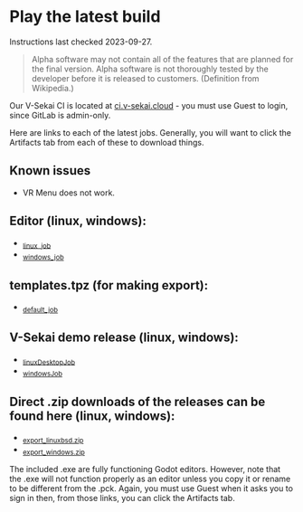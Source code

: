 # Play the latest build

Instructions last checked 2023-09-27.

> Alpha software may not contain all of the features that are planned for the final version. Alpha software is not thoroughly tested by the developer before it is released to customers. (Definition from Wikipedia.)

Our V-Sekai CI is located at [ci.v-sekai.cloud](https://ci.v-sekai.cloud) - you must use Guest to login, since GitLab is admin-only.

Here are links to each of the latest jobs. Generally, you will want to click the Artifacts tab from each of these to download things.

## Known issues

* VR Menu does not work.

## Editor (linux, windows):

- ~[linux_job](https://ci.v-sekai.cloud/go/tab/build/detail/godot-groups-editor/latest/defaultStage/latest/linux_job)~
- ~[windows_job](https://ci.v-sekai.cloud/go/tab/build/detail/godot-groups-editor/latest/defaultStage/latest/windows_job)~

## templates.tpz (for making export):

- ~[default_job](https://ci.v-sekai.cloud/go/tab/build/detail/godot-groups-editor/latest/templateZipStage/latest/defaultJob)~

## V-Sekai demo release (linux, windows):

- ~[linuxDesktopJob](https://ci.v-sekai.cloud/go/files/groups-export/latest/exportStage/latest/linux_job/export_linuxbsd)~
- ~[windowsJob](https://ci.v-sekai.cloud/go/tab/build/detail/groups-export/latest/exportStage/latest/windows_job)~

## Direct .zip downloads of the releases can be found here (linux, windows):

- ~[export_linuxbsd.zip](https://ci.v-sekai.cloud/go/files/groups-export/latest/exportStage/latest/linux_job/export_linuxbsd.zip)~
- ~[export_windows.zip](https://ci.v-sekai.cloud/go/files/groups-export/latest/exportStage/latest/windows_job/export_windows.zip)~

The included .exe are fully functioning Godot editors. However, note that the .exe will not function properly as an editor unless you copy it or rename to be different from the .pck. Again, you must use Guest when it asks you to sign in then, from those links, you can click the Artifacts tab.
